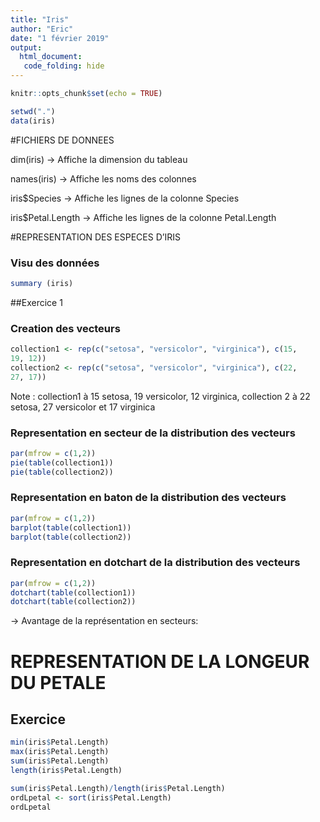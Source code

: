```yaml
---
title: "Iris"
author: "Eric"
date: "1 février 2019"
output: 
  html_document:
   code_folding: hide
---
```


```r
knitr::opts_chunk$set(echo = TRUE)
```

```r
setwd(".")
data(iris)
```

#FICHIERS DE DONNEES

dim(iris)
-> Affiche la dimension du tableau

names(iris)
-> Affiche les noms des colonnes

iris$Species
-> Affiche les lignes de la colonne Species

iris$Petal.Length
-> Affiche les lignes de la colonne Petal.Length

#REPRESENTATION DES ESPECES D'IRIS

### Visu des données

```r
summary (iris)
```

##Exercice 1

### Creation des vecteurs

```r
collection1 <- rep(c("setosa", "versicolor", "virginica"), c(15,
19, 12))
collection2 <- rep(c("setosa", "versicolor", "virginica"), c(22,
27, 17))
```

Note : collection1 à 15 setosa, 19 versicolor, 12 virginica, collection 2 à 22 setosa, 27 versicolor et 17 virginica

### Representation en secteur de la distribution des vecteurs

```r
par(mfrow = c(1,2))
pie(table(collection1))
pie(table(collection2))
```

### Representation en baton de la distribution des vecteurs

```r
par(mfrow = c(1,2))
barplot(table(collection1))
barplot(table(collection2))
```

### Representation en dotchart de la distribution des vecteurs

```r
par(mfrow = c(1,2))
dotchart(table(collection1))
dotchart(table(collection2))
```

-> Avantage de la représentation en secteurs:


# REPRESENTATION DE LA LONGEUR DU PETALE

## Exercice

```r
min(iris$Petal.Length)
max(iris$Petal.Length)
sum(iris$Petal.Length)
length(iris$Petal.Length)

sum(iris$Petal.Length)/length(iris$Petal.Length)
ordLpetal <- sort(iris$Petal.Length)
ordLpetal
```


